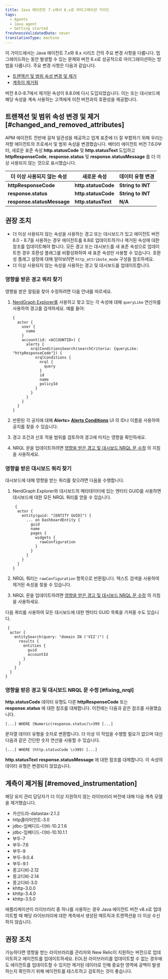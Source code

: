 ```yaml
---
title: Java 에이전트 7.x에서 8.x로 마이그레이션 가이드
tags:
  - Agents
  - Java agent
  - Getting started
freshnessValidatedDate: never
translationType: machine
---
```


이 가이드에서는 Java 에이전트 7.x와 8.x 시리즈 간의 주요 변경 사항을 다룹니다. 업그레이드하는 동안 발생할 수 있는 문제와 버전 8.x로 성공적으로 마이그레이션하는 방법을 다룹니다. 주요 변경 사항은 다음과 같습니다.

* [트랜잭션 및 범위 속성 변경 및 제거](#changed_and_removed_attributes)
* [계측이 제거됨](#removed_instrumentation)

<Callout variant="important">
  버전 8.0-8.7에서 제거된 속성이 8.8.0에 다시 도입되었습니다. 이는 <InlinePopover type="alerts"/>또는 대시보드에 해당 속성을 계속 사용하는 고객에게 이전 버전과의 호환성을 제공합니다.
</Callout>

## 트랜잭션 및 범위 속성 변경 및 제거 [#changed_and_removed_attributes]

APM 에이전트 전반에 걸쳐 일관성을 제공하고 업계 표준에 더 잘 부합하기 위해 우리는 저항 에이전트의 프로세서 및 범위 속성을 변경했습니다. 배터리 에이전트 버전 7.6.0부터, 새로운 표준 속성 <DNT>**http.statusCode**</DNT> 및 <DNT>**http.statusText**</DNT> 도입하고 <DNT>**httpResponseCode**</DNT>, <DNT>**response.status**</DNT> 및 <DNT>**response.statusMessage**</DNT> 를 더 이상 사용되지 않는 것으로 표시했습니다.

| 더 이상 사용되지 않는 속성                       | 새로운 속성                         | 데이터 유형 변경                    |
| ------------------------------------- | ------------------------------ | ---------------------------- |
| <DNT>**httpResponseCode**</DNT>       | <DNT>**http.statusCode**</DNT> | <DNT>**String to INT**</DNT> |
| <DNT>**response.status**</DNT>        | <DNT>**http.statusCode**</DNT> | <DNT>**String to INT**</DNT> |
| <DNT>**response.statusMessage**</DNT> | <DNT>**http.statusText**</DNT> | <DNT>**N/A**</DNT>           |

## 권장 조치

* 더 이상 사용되지 않는 속성을 사용하는 경고 또는 대시보드가 있고 에이전트 버전 8.0 - 8.7을 사용하는 경우 에이전트를 8.8로 업데이트하거나 제거된 속성에 대한 참조를 업데이트해야 합니다. 모든 경고 또는 대시보드를 새 표준 속성으로 업데이트한 경우 호환성 플래그를 비활성화하여 새 표준 속성만 사용할 수 있습니다. 호환성 플래그 설정에 대해 알아보려면 `http_attribute_mode` 구성을 참조하세요.
* 더 이상 사용되지 않는 속성을 사용하는 경고 및 대시보드를 업데이트합니다.

### 영향을 받은 경고 쿼리 찾기

영향을 받은 알림을 찾아 수정하려면 다음 안내를 따르세요.

1. [NerdGraph Explorer를](https://one.newrelic.com/nerdgraph-graphiql) 사용하고 찾고 있는 각 속성에 대해 `queryLike` 연산자를 사용하여 경고를 검색하세요. 예를 들어:

   ```
   {
     actor {
       user {
         name
       }
       account(id: <ACCOUNTID>) {
         alerts {
           nrqlConditionsSearch(searchCriteria: {queryLike: "httpResponseCode"}) {
             nrqlConditions {
               nrql {
                 query
               }
               id
               name
               policyId
             }
           }
         }
       }
     }
   }  
   ```

2. 반환된 각 공지에 대해 <DNT>**Alerts> [Alerts Conditions](https://one.newrelic.com/alerts-ai/condition-builder/condition-list)**</DNT> UI 의 ID나 이름을 사용하여 공지를 찾을 수 있습니다.

3. 경고 조건과 신호 적용 범위를 검토하여 경고에 미치는 영향을 확인하세요.

4. NRQL 문을 업데이트하려면 [영향을 받은 경고 및 대시보드 NRQL 문 수정](#fixing_nrql) 의 지침을 사용하세요.

### 영향을 받은 대시보드 쿼리 찾기

대시보드에 대해 영향을 받는 쿼리를 찾으려면 다음을 수행합니다.

1. NerdGraph Explorer와 대시보드의 메타데이터에 있는 엔터티 GUID를 사용하면 대시보드에 대한 모든 NRQL 쿼리를 얻을 수 있습니다.

   ```
    {
     actor {
       entity(guid: "[ENTITY GUID]") {
         ... on DashboardEntity {
           guid
           name
           pages {
             widgets {
               rawConfiguration
             }
           }
         }
       }
     }
   }
   ```

2. NRQL 쿼리는 `rawConfiguration` 항목으로 반환됩니다. 텍스트 검색을 사용하여 제거된 속성을 찾을 수 있습니다.

3. NRQL 문을 업데이트하려면 [영향을 받은 경고 및 대시보드 NRQL 문 수정](#fixing_nrql) 의 지침을 사용하세요.

다음 쿼리를 사용하여 모든 대시보드에 대한 엔터티 GUID 목록을 가져올 수도 있습니다.

```
 {
  actor {
    entitySearch(query: "domain IN ('VIZ')") {
      results {
        entities {
          guid
          accountId
        }
      }
    }
  }
}
```

### 영향을 받은 경고 및 대시보드 NRQL 문 수정 [#fixing_nrql]

<DNT>**http.statusCode**</DNT> 데이터 유형도 다른 <DNT>**httpResponseCode**</DNT> 또는 <DNT>**response.status**</DNT> 에 대한 참조를 대체합니다. 이전에는 다음과 같은 참조를 사용했습니다.

`[...] WHERE (Numeric(response.status)\>399 [...]`

문자열 데이터 유형을 숫자로 변환합니다. 더 이상 이 작업을 수행할 필요가 없으며 대신 다음과 같은 간단한 숫자 연산을 사용할 수 있습니다.

`[...] WHERE (http.statusCode \>399) [...]`

<DNT>**http.statusText**</DNT> <DNT>**response.statusMessage**</DNT> 에 대한 참조를 대체합니다. 이 속성의 데이터 유형은 변경되지 않았습니다.

## 계측이 제거됨 [#removed_instrumentation]

해당 유지 관리 담당자가 더 이상 지원하지 않는 라이브러리 버전에 대해 다음 계측 모델을 제거했습니다.

* 카산드라-datastax-2.1.2
* http클라이언트-3.0
* jdbc-임베디드-더비-10.2.1.6
* jdbc-임베디드-더비-10.10.1.1
* 부두-7
* 부두-7.6
* 부두-9
* 부두-9.0.4
* 부두-9.1
* 몽고디비-2.12
* 몽고디비-2.14
* 몽고디비-3.0
* khttp-3.0.0
* khttp-3.4.0
* khttp-3.5.0

애플리케이션이 라이브러리 중 하나를 사용하는 경우 Java 에이전트 버전 v8.x로 업데이트할 때 해당 라이브러리에 대한 계측에서 생성된 메트릭과 트랜잭션을 더 이상 수신하지 않습니다.

## 권장 조치

가능하다면 영향을 받는 라이브러리를 관리자와 New Relic이 지원하는 버전으로 업데이트하고 에이전트를 업데이트하세요. EOL된 라이브러리를 업데이트할 수 없는 경우에도 에이전트를 업데이트할 수 있지만 제거된 데이터로 인해 중요한 영역에 공백이 발생하는지 확인하기 위해 에이전트를 테스트하고 검토하는 것이 좋습니다.
